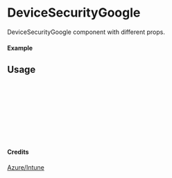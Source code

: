 
<Meta of={DeviceSecurityGoogle} title="Azure/Intune/DeviceSecurityGoogle" />

# DeviceSecurityGoogle

DeviceSecurityGoogle component with different props.

#### Example

<Canvas of={DeviceSecurityGoogle.Primary} />

## Usage

```ts
import { DeviceSecurityGoogle } from "yadl-ui";

const Example = () => {
  return (
      <DeviceSecurityGoogle />
  );
};

export default Example;
```

#### Credits
[Azure/Intune](https://learn.microsoft.com/en-us/azure/architecture/icons/)
